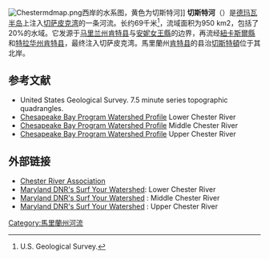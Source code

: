 [[File:Chestermdmap.png|right]]西岸的水系图，黄色为切斯特河]]
'''切斯特河'''（{{lang-en|Chester River}}）是[[德玛瓦半岛|德玛瓦半岛]]上注入[[切萨皮克湾|切萨皮克湾]]的一条河流。长约69千米<ref name="NHD">U.S. Geological Survey. </ref>，流域面积为950 km2，包括了20%的水域。它发源于[[马里兰州|马里兰州]][[肯特县_(马里兰州)|肯特县]]与[[安妮女王縣|安妮女王縣]]的边界，再流经[[紐卡斯爾縣|紐卡斯爾縣]]和[[特拉华州|特拉华州]][[肯特县_(特拉华州)|肯特县]]，最终注入切萨皮克湾。馬里蘭州[[肯特县_(马里兰州)|肯特县]]的县治[[切斯特頓_(馬里蘭州)|切斯特頓]]位于其北岸。

== 参考文献 ==
{{Reflist}}
* United States Geological Survey. 7.5 minute series topographic quadrangles.
* [http://archive.chesapeakebay.net/wspv31/(puh4pm45qslzcozj0vnsqo45)/WspAbout.aspx?basno=381&topic=5 Chesapeake Bay Program Watershed Profile]{{dead link|date=2017年11月 |bot=InternetArchiveBot |fix-attempted=yes }} Lower Chester River
* [http://archive.chesapeakebay.net/wspv31/(puh4pm45qslzcozj0vnsqo45)/WspAbout.aspx?basno=371&topic=5 Chesapeake Bay Program Watershed Profile]{{dead link|date=2017年11月 |bot=InternetArchiveBot |fix-attempted=yes }} Middle Chester River
* [http://archive.chesapeakebay.net/wspv31/(puh4pm45qslzcozj0vnsqo45)/WspAbout.aspx?basno=364&topic=5 Chesapeake Bay Program Watershed Profile]{{dead link|date=2017年11月 |bot=InternetArchiveBot |fix-attempted=yes }} Upper Chester River

== 外部链接 ==
* [http://www.chesterriverassociation.org/ Chester River Association] {{Wayback|url=http://www.chesterriverassociation.org/ |date=20201020090135 }}
* [http://mddnr.chesapeakebay.net/wsprofiles/surf/prof/wsprof.cfm?watershed=02130505 Maryland DNR's Surf Your Watershed]{{Wayback|url=http://mddnr.chesapeakebay.net/wsprofiles/surf/prof/wsprof.cfm?watershed=02130505 |date=20051215123126 }}: Lower Chester River
* [http://mddnr.chesapeakebay.net/wsprofiles/surf/prof/wsprof.cfm?watershed=02130509 Maryland DNR's Surf Your Watershed] {{Wayback|url=http://mddnr.chesapeakebay.net/wsprofiles/surf/prof/wsprof.cfm?watershed=02130509 |date=20051215122958 }}: Middle Chester River
* [http://mddnr.chesapeakebay.net/wsprofiles/surf/prof/wsprof.cfm?watershed=02130510 Maryland DNR's Surf Your Watershed] {{Wayback|url=http://mddnr.chesapeakebay.net/wsprofiles/surf/prof/wsprof.cfm?watershed=02130510 |date=20051215130712 }}: Upper Chester River
[[Category:馬里蘭州河流|Category:馬里蘭州河流]]
